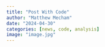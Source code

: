 ```yaml
---
title: "Post With Code"
author: "Matthew Mecham"
date: "2024-04-30"
categories: [news, code, analysis]
image: "image.jpg"
---
```


